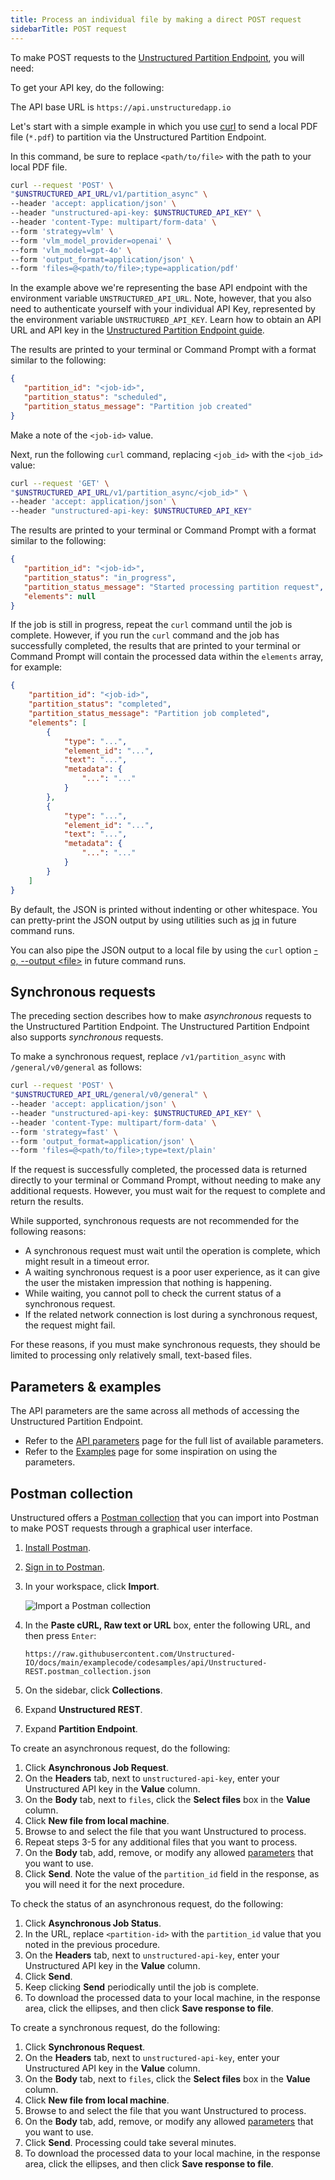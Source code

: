 ```yaml
---
title: Process an individual file by making a direct POST request
sidebarTitle: POST request
---
```


To make POST requests to the [Unstructured Partition Endpoint](/api-reference/partition/overview), you will need:


<SharedAPIKeyURL />

To get your API key, do the following:


<GetStartedSimpleAPIOnly/>

The API base URL is `https://api.unstructuredapp.io`

Let's start with a simple example in which you use [curl](https://curl.se/) to send a local PDF file (`*.pdf`) to partition via the Unstructured Partition Endpoint.

In this command, be sure to replace `<path/to/file>` with the path to your local PDF file.

```bash
curl --request 'POST' \
"$UNSTRUCTURED_API_URL/v1/partition_async" \
--header 'accept: application/json' \
--header "unstructured-api-key: $UNSTRUCTURED_API_KEY" \
--header 'content-Type: multipart/form-data' \
--form 'strategy=vlm' \
--form 'vlm_model_provider=openai' \
--form 'vlm_model=gpt-4o' \
--form 'output_format=application/json' \
--form 'files=@<path/to/file>;type=application/pdf'
```

In the example above we're representing the base API endpoint with the environment variable `UNSTRUCTURED_API_URL`. Note, however, that you also need to authenticate yourself with
your individual API Key, represented by the environment variable `UNSTRUCTURED_API_KEY`. Learn how to obtain an API URL and API key in the [Unstructured Partition Endpoint guide](/api-reference/partition/overview).

The results are printed to your terminal or Command Prompt with a format similar to the following:

```json
{
   "partition_id": "<job-id>",
   "partition_status": "scheduled",
   "partition_status_message": "Partition job created"
}
```

Make a note of the `<job-id>` value.

Next, run the following `curl` command, replacing `<job_id>` with the `<job_id>` value:

```bash
curl --request 'GET' \
"$UNSTRUCTURED_API_URL/v1/partition_async/<job_id>" \
--header 'accept: application/json' \
--header "unstructured-api-key: $UNSTRUCTURED_API_KEY"
```

The results are printed to your terminal or Command Prompt with a format similar to the following:

```json
{
   "partition_id": "<job-id>",
   "partition_status": "in_progress",
   "partition_status_message": "Started processing partition request",
   "elements": null
}
```

If the job is still in progress, repeat the `curl` command until the job is complete. However, if you run the `curl` command 
and the job has successfully completed, the results that are printed to your terminal or Command Prompt will contain the processed data within the 
`elements` array, for example:

```json
{
    "partition_id": "<job-id>",
    "partition_status": "completed",
    "partition_status_message": "Partition job completed",
    "elements": [
        {
            "type": "...",
            "element_id": "...",
            "text": "...",
            "metadata": {
                "...": "..."
            }
        },
        {
            "type": "...",
            "element_id": "...",
            "text": "...",
            "metadata": {
                "...": "..."
            }
        }
    ]   
}
```

By default, the JSON is printed without indenting or other whitespace. You can pretty-print the JSON output by using utilities such as [jq](https://jqlang.org/tutorial/) in future command runs. 

You can also pipe the JSON output to a local file by using the `curl` option [-o, --output \<file\>](https://curl.se/docs/manpage.html#-o) in future command runs.

## Synchronous requests

The preceding section describes how to make _asynchronous_ requests to the Unstructured Partition Endpoint. 
The Unstructured Partition Endpoint also supports _synchronous_ requests. 

To make a synchronous request, replace `/v1/partition_async` with `/general/v0/general` as follows:

```bash
curl --request 'POST' \
"$UNSTRUCTURED_API_URL/general/v0/general" \
--header 'accept: application/json' \
--header "unstructured-api-key: $UNSTRUCTURED_API_KEY" \
--header 'content-Type: multipart/form-data' \
--form 'strategy=fast' \
--form 'output_format=application/json' \
--form 'files=@<path/to/file>;type=text/plain'
```

If the request is successfully completed, the processed data is returned directly to your terminal or Command Prompt, without needing to make any 
additional requests. However, you must wait for the request to complete and return the results. 

While supported, synchronous requests are not recommended for the following reasons: 

- A synchronous request must wait until the operation is complete, which might result in a timeout error.
- A waiting synchronous request is a poor user experience, as it can give the user the mistaken impression that nothing is happening.
- While waiting, you cannot poll to check the current status of a synchronous request.
- If the related network connection is lost during a synchronous request, the request might fail.

For these reasons, if you must make synchronous requests, they should be limited to processing only relatively small, text-based files.

## Parameters & examples

The API parameters are the same across all methods of accessing the Unstructured Partition Endpoint.

* Refer to the [API parameters](/api-reference/partition/api-parameters) page for the full list of available parameters.
* Refer to the [Examples](/api-reference/partition/examples) page for some inspiration on using the parameters.

[//]: # (TODO: when we have the concepts page shared across products, link it from here for the users to learn about partition strategies, chunking strategies and other important shared concepts)

## Postman collection

Unstructured offers a [Postman collection](https://learning.postman.com/docs/collections/collections-overview/) that you can import into Postman to make POST requests through a graphical user interface.

1. [Install Postman](https://learning.postman.com/docs/getting-started/installation/installation-and-updates/).
2. [Sign in to Postman](https://learning.postman.com/docs/getting-started/installation/postman-account/#signing-in-to-postman).
3. In your workspace, click **Import**.

   ![Import a Postman collection](/img/api/post/import.png)

4. In the **Paste cURL, Raw text or URL** box, enter the following URL, and then press `Enter`:

   ```
   https://raw.githubusercontent.com/Unstructured-IO/docs/main/examplecode/codesamples/api/Unstructured-REST.postman_collection.json
   ```

5. On the sidebar, click **Collections**.
6. Expand **Unstructured REST**.
7. Expand **Partition Endpoint**.

To create an asynchronous request, do the following:

1. Click **Asynchronous Job Request**.
2. On the **Headers** tab, next to `unstructured-api-key`, enter your Unstructured API key in the **Value** column.
3. On the **Body** tab, next to `files`, click the **Select files** box in the **Value** column.
4. Click **New file from local machine**.
5. Browse to and select the file that you want Unstructured to process. 
6. Repeat steps 3-5 for any additional files that you want to process.
7. On the **Body** tab, add, remove, or modify any allowed [parameters](/api-reference/partition/api-parameters) that you want to use. 
8. Click **Send**. Note the value of the `partition_id` field in the response, as you will need it for the next procedure.

To check the status of an asynchronous request, do the following:

1. Click **Asynchronous Job Status**.
2. In the URL, replace `<partition-id>` with the `partition_id` value that you noted in the previous procedure.
3. On the **Headers** tab, next to `unstructured-api-key`, enter your Unstructured API key in the **Value** column.
4. Click **Send**.
5. Keep clicking **Send** periodically until the job is complete.
6. To download the processed data to your local machine, in the response area, click the ellipses, and then click **Save response to file**.

To create a synchronous request, do the following:

1. Click **Synchronous Request**.
2. On the **Headers** tab, next to `unstructured-api-key`, enter your Unstructured API key in the **Value** column.
3. On the **Body** tab, next to `files`, click the **Select files** box in the **Value** column.
4. Click **New file from local machine**.
5. Browse to and select the file that you want Unstructured to process. 
6. On the **Body** tab, add, remove, or modify any allowed [parameters](/api-reference/partition/api-parameters) that you want to use. 
7. Click **Send**. Processing could take several minutes.
8. To download the processed data to your local machine, in the response area, click the ellipses, and then click **Save response to file**.